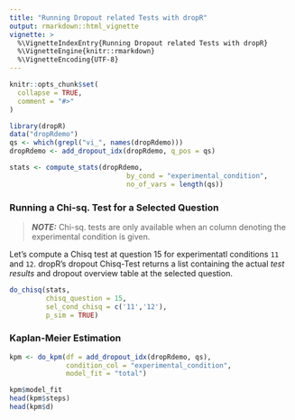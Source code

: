 ```yaml
---
title: "Running Dropout related Tests with dropR"
output: rmarkdown::html_vignette
vignette: >
  %\VignetteIndexEntry{Running Dropout related Tests with dropR}
  %\VignetteEngine{knitr::rmarkdown}
  %\VignetteEncoding{UTF-8}
---
```


```r
knitr::opts_chunk$set(
  collapse = TRUE,
  comment = "#>"
)
```

```r
library(dropR)
data("dropRdemo")
qs <- which(grepl("vi_", names(dropRdemo)))
dropRdemo <- add_dropout_idx(dropRdemo, q_pos = qs)

stats <- compute_stats(dropRdemo,
                             by_cond = "experimental_condition",
                             no_of_vars = length(qs))
```

### Running a Chi-sq. Test for a Selected Question

> **_NOTE:_**  Chi-sq. tests are only available when an column denoting the experimental condition is given.

Let's compute a Chisq test at question 15 for experimentatl conditions `11` and `12`. dropR's dropout Chisq-Test returns a list containing the actual *test results* and dropout overview table at the selected question. 


```r
do_chisq(stats,
         chisq_question = 15,
         sel_cond_chisq = c('11','12'),
         p_sim = TRUE)
```

### Kaplan-Meier Estimation

```r
kpm <- do_kpm(df = add_dropout_idx(dropRdemo, qs),
              condition_col = "experimental_condition",
              model_fit = "total")

kpm$model_fit
head(kpm$steps)
head(kpm$d)
```

